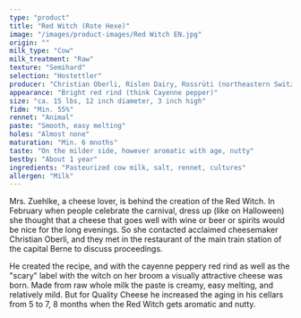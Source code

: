 ```yaml
---
type: "product"
title: "Red Witch (Rote Hexe)"
image: "/images/product-images/Red Witch EN.jpg"
origin: ""
milk_type: "Cow"
milk_treatment: "Raw"
texture: "Semihard"
selection: "Hostettler"
producer: "Christian Oberli, Rislen Dairy, Rossrüti (northeastern Switzerland)"
appearance: "Bright red rind (think Cayenne pepper)"
size: "ca. 15 lbs, 12 inch diameter, 3 inch high"
fidm: "Min. 55%"
rennet: "Animal"
paste: "Smooth, easy melting"
holes: "Almost none"
maturation: "Min. 6 mnoths"
taste: "On the milder side, however aromatic with age, nutty"
bestby: "About 1 year"
ingredients: "Pasteurized cow milk, salt, rennet, cultures"
allergen: "Milk"
---
```


Mrs. Zuehlke, a cheese lover, is behind the creation of the Red Witch. In February when people celebrate the carnival, dress up (like on Halloween) she thought that a cheese that goes well with wine or beer or spirits would be nice for the long evenings. So she contacted acclaimed cheesemaker Christian Oberli, and they met in the restaurant of the main train station of the capital Berne to discuss proceedings.

He created the recipe, and with the cayenne peppery red rind as well as the "scary" label with the witch on her broom a visually attractive cheese was born. Made from raw whole milk the paste is creamy, easy melting, and relatively mild. But for Quality Cheese he increased the aging in his cellars from 5 to 7, 8 months when the Red Witch gets aromatic and nutty.
